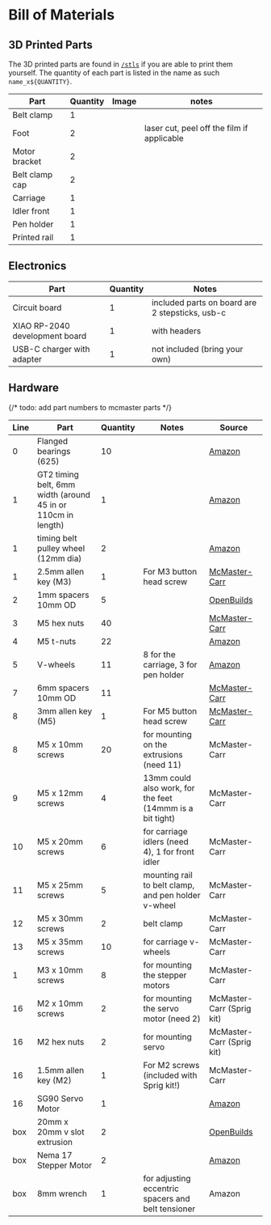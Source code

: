 
# Bill of Materials

## 3D Printed Parts

The 3D printed parts are found in [`/stls`](https://github.com/hackclub/haxidraw/tree/main/drawing-thing-v2/stls) if you are able to print them yourself. The quantity of each part is listed in the name as such `name_x${QUANTITY}`.

| Part           | Quantity | Image                                                                                                                      | notes                                      |
| -------------- | -------- | -------------------------------------------------------------------------------------------------------------------------- | ------------------------------------------ |
| Belt clamp     | 1        | <HImg thumbWidth={200} src={imgBeltClamp} /> |                                            |
| Foot           | 2        | <HImg thumbWidth={200} src={imgFoot} /> | laser cut, peel off the film if applicable |
| Motor bracket  | 2        | <HImg thumbWidth={200} src={imgMotorBracket} /> |                                            |
| Belt clamp cap | 2        | <HImg thumbWidth={200} src={imgBeltClampCap} /> |                                            |
| Carriage       | 1        | <HImg thumbWidth={200} src={imgCarriage} /> |                                            |
| Idler front    | 1        | <HImg thumbWidth={200} src={imgIdlerFront} /> |                                            |
| Pen holder     | 1        | <HImg thumbWidth={200} src={imgPenHolder} /> |                                            |
| Printed rail   | 1        | <HImg thumbWidth={200} src={imgPrintedRail} /> |                                            |

## Electronics

| Part                           | Quantity | Notes                                           |
| ------------------------------ | -------- | ----------------------------------------------- |
| Circuit board                  | 1        | included parts on board are 2 stepsticks, usb-c |
| XIAO RP-2040 development board | 1        | with headers                                    |
| USB-C charger with adapter     | 1        | not included (bring your own)                   |

## Hardware

{/* todo: add part numbers to mcmaster parts */}

| Line | Part                                                         | Quantity | Notes                                                     | Source                                                                                                                                                                                                                                                                                                                                                                                                                                                   |
| ---- | ------------------------------------------------------------ | -------- | --------------------------------------------------------- | -------------------------------------------------------------------------------------------------------------------------------------------------------------------------------------------------------------------------------------------------------------------------------------------------------------------------------------------------------------------------------------------------------------------------------------------------------- |
| 0    | Flanged bearings (625)                                       | 10       |                                                           | [Amazon](https://www.amazon.com/uxcell-Bearing-5x16x5mm-Shielded-Bearings/dp/B07Z3DXF14/ref=sr_1_3?crid=8AT1M0DQRGMK&keywords=flanged+bearing+625&qid=1676574078&sprefix=flanged+bearing+625%2Caps%2C78&sr=8-3)                                                                                                                                                                                                                                          |
| 1    | GT2 timing belt, 6mm width (around 45 in or 110cm in length) | 1        |                                                           | [Amazon](https://www.amazon.com/Printing-Zeelo-Fiberglass-Rostock-Printers/dp/B08974S1CC/ref=sr_1_1_sspa?crid=396XZ4ZAXMS42&keywords=gt2+timing+belt&qid=1676574964&sprefix=gt2+timing+bel%2Caps%2C107&sr=8-1-spons&psc=1&spLa=ZW5jcnlwdGVkUXVhbGlmaWVyPUExOTkwVktVWlFXWkdVJmVuY3J5cHRlZElkPUEwNTIzMzE3MVE0UEQ2RkcxTEFZRSZlbmNyeXB0ZWRBZElkPUEwNTUzMzUzTk83T1ZPNzdNUFpOJndpZGdldE5hbWU9c3BfYXRmJmFjdGlvbj1jbGlja1JlZGlyZWN0JmRvTm90TG9nQ2xpY2s9dHJ1ZQ==) |
| 1    | timing belt pulley wheel (12mm dia)                          | 2        |                                                           | [Amazon](https://www.amazon.com/WINSINN-Aluminum-Synchronous-Timing-Printer/dp/B077GNZK3J/ref=sr_1_5?crid=1QSGXPNLV7LF3&keywords=5mm%2B20%2Bteeth%2Btiming%2Bpulley%2Bwheel&qid=1680728232&s=industrial&sprefix=gt2%2Btiming%2Bbelt%2Bpulley%2Cindustrial%2C113&sr=1-5&th=1)                                                                                                                                                                             |
| 1    | 2.5mm allen key (M3)                                         | 1        | For M3 button head screw                                  | [McMaster-Carr](https://www.mcmaster.com/allen-keys/l-keys-9/system-of-measurement~metric/size~2-5-mm/)                                                                                                                                                                                                                                                                                                                                                  |
| 2    | 1mm spacers 10mm OD                                          | 5        |                                                           | [OpenBuilds](https://openbuildspartstore.com/precision-shim-10x5x1mm/)                                                                                                                                                                                                                                                                                                                                                                                   |
| 3    | M5 hex nuts                                                  | 40       |                                                           | [McMaster-Carr](https://www.mcmaster.com/nuts/metric-medium-strength-steel-hex-nuts-class-8/thread-size~m5/)                                                                                                                                                                                                                                                                                                                                             |
| 4    | M5 t-nuts                                                    | 22       |                                                           | [Amazon](https://www.amazon.com/Fastener-Nickel-Plated-Sliding-Aluminum-Profile/dp/B086MKNYDS/ref=sr_1_8?crid=21VQGH6T8RDXV&keywords=t+nut&qid=1676574676&sprefix=t+nut%2Caps%2C112&sr=8-8)                                                                                                                                                                                                                                                              |
| 5    | V-wheels                                                     | 11       | 8 for the carriage, 3 for pen holder                      | [Amazon](https://www.amazon.com/V-Shape-Bearing-Accessories-Sliding-Printer/dp/B07NSHH9N4/ref=sr_1_4?crid=18BCJ1C1W468K&keywords=v+wheels&qid=1676574357&sprefix=%2Caps%2C221&sr=8-4)                                                                                                                                                                                                                                                                    |
| 7    | 6mm spacers 10mm OD                                          | 11       |                                                           | [McMaster-Carr](https://www.mcmaster.com/spacers/system-of-measurement~metric/for-screw-size~m5/length~6-mm/od~10mm/)                                                                                                                                                                                                                                                                                                                                    |
| 8    | 3mm allen key (M5)                                           | 1        | For M5 button head screw                                  | [McMaster-Carr](https://www.mcmaster.com/allen-keys/l-keys-9/system-of-measurement~metric/size~3-mm/)                                                                                                                                                                                                                                                                                                                                                    |
| 8    | M5 x 10mm screws                                             | 20       | for mounting on the extrusions (need 11)                  | McMaster-Carr                                                                                                                                                                                                                                                                                                                                                                                                                                            |
| 9    | M5 x 12mm screws                                             | 4        | 13mm could also work, for the feet (14mmm is a bit tight) | McMaster-Carr                                                                                                                                                                                                                                                                                                                                                                                                                                            |
| 10   | M5 x 20mm screws                                             | 6        | for carriage idlers (need 4), 1 for front idler           | McMaster-Carr                                                                                                                                                                                                                                                                                                                                                                                                                                            |
| 11   | M5 x 25mm screws                                             | 5        | mounting rail to belt clamp, and pen holder v-wheel       | McMaster-Carr                                                                                                                                                                                                                                                                                                                                                                                                                                            |
| 12   | M5 x 30mm screws                                             | 2        | belt clamp                                                | McMaster-Carr                                                                                                                                                                                                                                                                                                                                                                                                                                            |
| 13   | M5 x 35mm screws                                             | 10       | for carriage v-wheels                                     | McMaster-Carr                                                                                                                                                                                                                                                                                                                                                                                                                                            |
| 1    | M3 x 10mm screws                                             | 8        | for mounting the stepper motors                           | McMaster-Carr                                                                                                                                                                                                                                                                                                                                                                                                                                            |
| 16   | M2 x 10mm screws                                             | 2        | for mounting the servo motor (need 2)                     | McMaster-Carr (Sprig kit)                                                                                                                                                                                                                                                                                                                                                                                                                                |
| 16   | M2 hex nuts                                                  | 2        | for mounting servo                                        | McMaster-Carr (Sprig kit)                                                                                                                                                                                                                                                                                                                                                                                                                                |
| 16   | 1.5mm allen key (M2)                                         | 1        | For M2 screws (included with Sprig kit!)                  | McMaster-Carr                                                                                                                                                                                                                                                                                                                                                                                                                                            |
| 16   | SG90 Servo Motor                                             | 1        |                                                           | [Amazon](https://www.amazon.com/Smraza-Helicopter-Airplane-Control-Arduino/dp/B07L2SF3R4/ref=sr_1_5?crid=2AQGJMAW5CBU8&keywords=servo%2Bmotor&qid=1676579262&sprefix=servo%2Bmotor%2Caps%2C82&sr=8-5&th=1)                                                                                                                                                                                                                                               |
| box  | 20mm x 20mm v slot extrusion                                 | 2        |                                                           | [OpenBuilds](https://openbuildspartstore.com/v-slot-20x20-linear-rail/?sku=255-LP&gclid=Cj0KCQiAxbefBhDfARIsAL4XLRqRouKE4KMl3HNY35u6MQoBaKNPmS5ODHVxXfpoFuROiafi1i7nwi4aAs3AEALw_wcB)                                                                                                                                                                                                                                                                    |
| box  | Nema 17 Stepper Motor                                        | 2        |                                                           | [Amazon](https://www.amazon.com/STEPPERONLINE-Stepper-63-74oz-Connector-Extruder/dp/B07LCHHQ97/ref=sr_1_3?crid=2JKWSAFLUD7FK&keywords=stepper+motor+nema+15&qid=1676574905&sprefix=stepper+motors+nema+15%2Caps%2C94&sr=8-3)                                                                                                                                                                                                                             |
| box  | 8mm wrench                                                   | 1        | for adjusting eccentric spacers and belt tensioner        | Amazon                                                                                                                                                                                                                                                                                                                                                                                                                                                   |
